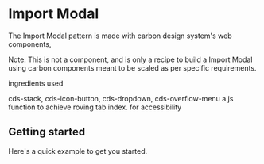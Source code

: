 




<Meta of={importModalStories} />

# Import Modal

The Import Modal pattern is made with carbon design system's web components,

Note: This is not a component, and is only a recipe to build a Import Modal using carbon components meant to be scaled as per specific requirements.

ingredients used

cds-stack, cds-icon-button, cds-dropdown, cds-overflow-menu a js function to achieve roving tab index. for accessibility


## Getting started

Here's a quick example to get you started.

<Source language="html" code={sourceCode} /> 





